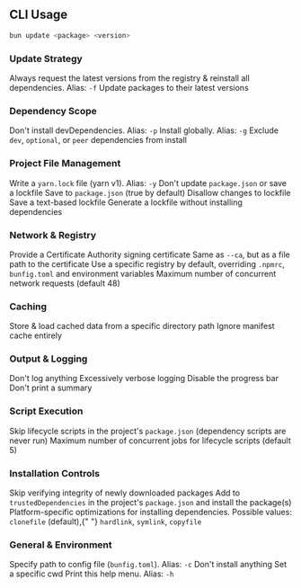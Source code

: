 ## CLI Usage

```bash terminal icon="terminal"
bun update <package> <version>
```

### Update Strategy

<ParamField path="--force" type="boolean">
  Always request the latest versions from the registry &amp; reinstall all dependencies. Alias: <code>-f</code>
</ParamField>

<ParamField path="--latest" type="boolean">
  Update packages to their latest versions
</ParamField>

### Dependency Scope

<ParamField path="--production" type="boolean">
  Don't install devDependencies. Alias: <code>-p</code>
</ParamField>

<ParamField path="--global" type="boolean">
  Install globally. Alias: <code>-g</code>
</ParamField>

<ParamField path="--omit" type="string">
  Exclude <code>dev</code>, <code>optional</code>, or <code>peer</code> dependencies from install
</ParamField>

### Project File Management

<ParamField path="--yarn" type="boolean">
  Write a <code>yarn.lock</code> file (yarn v1). Alias: <code>-y</code>
</ParamField>

<ParamField path="--no-save" type="boolean">
  Don't update <code>package.json</code> or save a lockfile
</ParamField>

<ParamField path="--save" type="boolean" default="true">
  Save to <code>package.json</code> (true by default)
</ParamField>

<ParamField path="--frozen-lockfile" type="boolean">
  Disallow changes to lockfile
</ParamField>

<ParamField path="--save-text-lockfile" type="boolean">
  Save a text-based lockfile
</ParamField>

<ParamField path="--lockfile-only" type="boolean">
  Generate a lockfile without installing dependencies
</ParamField>

### Network & Registry

<ParamField path="--ca" type="string">
  Provide a Certificate Authority signing certificate
</ParamField>

<ParamField path="--cafile" type="string">
  Same as <code>--ca</code>, but as a file path to the certificate
</ParamField>

<ParamField path="--registry" type="string">
  Use a specific registry by default, overriding <code>.npmrc</code>, <code>bunfig.toml</code> and environment variables
</ParamField>

<ParamField path="--network-concurrency" type="number" default="48">
  Maximum number of concurrent network requests (default 48)
</ParamField>

### Caching

<ParamField path="--cache-dir" type="string">
  Store &amp; load cached data from a specific directory path
</ParamField>

<ParamField path="--no-cache" type="boolean">
  Ignore manifest cache entirely
</ParamField>

### Output & Logging

<ParamField path="--silent" type="boolean">
  Don't log anything
</ParamField>

<ParamField path="--verbose" type="boolean">
  Excessively verbose logging
</ParamField>

<ParamField path="--no-progress" type="boolean">
  Disable the progress bar
</ParamField>

<ParamField path="--no-summary" type="boolean">
  Don't print a summary
</ParamField>

### Script Execution

<ParamField path="--ignore-scripts" type="boolean">
  Skip lifecycle scripts in the project's <code>package.json</code> (dependency scripts are never run)
</ParamField>

<ParamField path="--concurrent-scripts" type="number" default="5">
  Maximum number of concurrent jobs for lifecycle scripts (default 5)
</ParamField>

### Installation Controls

<ParamField path="--no-verify" type="boolean">
  Skip verifying integrity of newly downloaded packages
</ParamField>

<ParamField path="--trust" type="boolean">
  Add to <code>trustedDependencies</code> in the project's <code>package.json</code> and install the package(s)
</ParamField>

<ParamField path="--backend" type="string" default="clonefile">
  Platform-specific optimizations for installing dependencies. Possible values: <code>clonefile</code> (default),{" "}
  <code>hardlink</code>, <code>symlink</code>, <code>copyfile</code>
</ParamField>

### General & Environment

<ParamField path="--config" type="string">
  Specify path to config file (<code>bunfig.toml</code>). Alias: <code>-c</code>
</ParamField>

<ParamField path="--dry-run" type="boolean">
  Don't install anything
</ParamField>

<ParamField path="--cwd" type="string">
  Set a specific cwd
</ParamField>

<ParamField path="--help" type="boolean">
  Print this help menu. Alias: <code>-h</code>
</ParamField>
